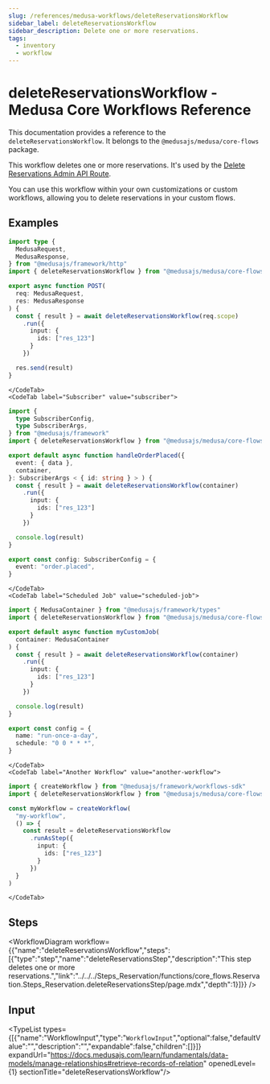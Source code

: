```yaml
---
slug: /references/medusa-workflows/deleteReservationsWorkflow
sidebar_label: deleteReservationsWorkflow
sidebar_description: Delete one or more reservations.
tags:
  - inventory
  - workflow
---
```



# deleteReservationsWorkflow - Medusa Core Workflows Reference

This documentation provides a reference to the `deleteReservationsWorkflow`. It belongs to the `@medusajs/medusa/core-flows` package.

This workflow deletes one or more reservations. It's used by the
[Delete Reservations Admin API Route](https://docs.medusajs.com/api/admin#reservations\_deletereservationsid).

You can use this workflow within your own customizations or custom workflows, allowing you
to delete reservations in your custom flows.

<SourceCodeLink link="https://github.com/medusajs/medusa/blob/3e617155977e9bfd2f5318a9ab5eedea24664e0c/packages/core/core-flows/src/reservation/workflows/delete-reservations.ts#L35" />

## Examples

<CodeTabs group="workflow-exection">
    <CodeTab label="API Route" value="api-route">
    
```ts title="src/api/workflow/route.ts"
import type {
  MedusaRequest,
  MedusaResponse,
} from "@medusajs/framework/http"
import { deleteReservationsWorkflow } from "@medusajs/medusa/core-flows"

export async function POST(
  req: MedusaRequest,
  res: MedusaResponse
) {
  const { result } = await deleteReservationsWorkflow(req.scope)
    .run({
      input: {
        ids: ["res_123"]
      }
    })

  res.send(result)
}
```

    </CodeTab>
    <CodeTab label="Subscriber" value="subscriber">
    
```ts title="src/subscribers/order-placed.ts"
import {
  type SubscriberConfig,
  type SubscriberArgs,
} from "@medusajs/framework"
import { deleteReservationsWorkflow } from "@medusajs/medusa/core-flows"

export default async function handleOrderPlaced({
  event: { data },
  container,
}: SubscriberArgs < { id: string } > ) {
  const { result } = await deleteReservationsWorkflow(container)
    .run({
      input: {
        ids: ["res_123"]
      }
    })

  console.log(result)
}

export const config: SubscriberConfig = {
  event: "order.placed",
}
```

    </CodeTab>
    <CodeTab label="Scheduled Job" value="scheduled-job">
    
```ts title="src/jobs/message-daily.ts"
import { MedusaContainer } from "@medusajs/framework/types"
import { deleteReservationsWorkflow } from "@medusajs/medusa/core-flows"

export default async function myCustomJob(
  container: MedusaContainer
) {
  const { result } = await deleteReservationsWorkflow(container)
    .run({
      input: {
        ids: ["res_123"]
      }
    })

  console.log(result)
}

export const config = {
  name: "run-once-a-day",
  schedule: "0 0 * * *",
}
```

    </CodeTab>
    <CodeTab label="Another Workflow" value="another-workflow">
    
```ts title="src/workflows/my-workflow.ts"
import { createWorkflow } from "@medusajs/framework/workflows-sdk"
import { deleteReservationsWorkflow } from "@medusajs/medusa/core-flows"

const myWorkflow = createWorkflow(
  "my-workflow",
  () => {
    const result = deleteReservationsWorkflow
      .runAsStep({
        input: {
          ids: ["res_123"]
        }
      })
  }
)
```

    </CodeTab>
  </CodeTabs>

## Steps

<WorkflowDiagram workflow={{"name":"deleteReservationsWorkflow","steps":[{"type":"step","name":"deleteReservationsStep","description":"This step deletes one or more reservations.","link":"../../../Steps_Reservation/functions/core_flows.Reservation.Steps_Reservation.deleteReservationsStep/page.mdx","depth":1}]}} />

## Input

<TypeList types={[{"name":"WorkflowInput","type":"`WorkflowInput`","optional":false,"defaultValue":"","description":"","expandable":false,"children":[]}]} expandUrl="https://docs.medusajs.com/learn/fundamentals/data-models/manage-relationships#retrieve-records-of-relation" openedLevel={1} sectionTitle="deleteReservationsWorkflow"/>

